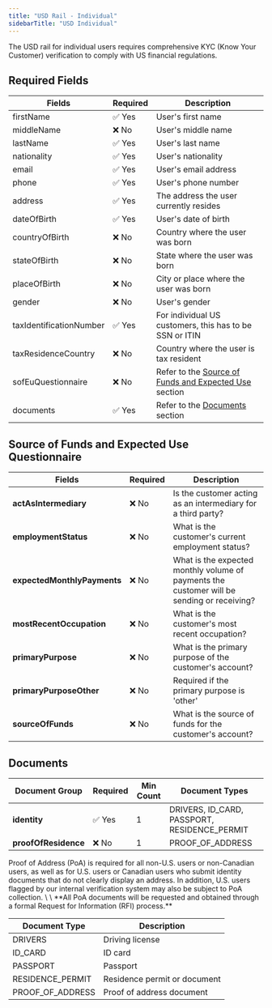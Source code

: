 ```yaml
---
title: "USD Rail - Individual"
sidebarTitle: "USD Individual"
---
```


The USD rail for individual users requires comprehensive KYC (Know Your Customer) verification to comply with US financial regulations.

## Required Fields

| Fields                  | Required | Description                                                                                              |
| ----------------------- | -------- | -------------------------------------------------------------------------------------------------------- |
| firstName               | ✅ Yes    | User's first name                                                                                        |
| middleName              | ❌ No     | User's middle name                                                                                       |
| lastName                | ✅ Yes    | User's last name                                                                                         |
| nationality             | ✅ Yes    | User's nationality                                                                                       |
| email                   | ✅ Yes    | User's email address                                                                                     |
| phone                   | ✅ Yes    | User's phone number                                                                                      |
| address                 | ✅ Yes    | The address the user currently resides                                                                   |
| dateOfBirth             | ✅ Yes    | User's date of birth                                                                                     |
| countryOfBirth          | ❌ No     | Country where the user was born                                                                          |
| stateOfBirth            | ❌ No     | State where the user was born                                                                            |
| placeOfBirth            | ❌ No     | City or place where the user was born                                                                    |
| gender                  | ❌ No     | User's gender                                                                                            |
| taxIdentificationNumber | ✅ Yes    | For individual US customers, this has to be SSN or ITIN                                                  |
| taxResidenceCountry     | ❌ No     | Country where the user is tax resident                                                                   |
| sofEuQuestionnaire      | ❌ No     | Refer to the [Source of Funds and Expected Use](#source-of-funds-and-expected-use-questionnaire) section |
| documents               | ✅ Yes    | Refer to the [Documents](#documents) section                                                             |

## Source of Funds and Expected Use Questionnaire

| Fields                      | Required | Description                                                                                |
| --------------------------- | -------- | ------------------------------------------------------------------------------------------ |
| **actAsIntermediary**       | ❌ No     | Is the customer acting as an intermediary for a third party?                               |
| **employmentStatus**        | ❌ No     | What is the customer's current employment status?                                          |
| **expectedMonthlyPayments** | ❌ No     | What is the expected monthly volume of payments the customer will be sending or receiving? |
| **mostRecentOccupation**    | ❌ No     | What is the customer's most recent occupation?                                             |
| **primaryPurpose**          | ❌ No     | What is the primary purpose of the customer's account?                                     |
| **primaryPurposeOther**     | ❌ No     | Required if the primary purpose is 'other'                                                 |
| **sourceOfFunds**           | ❌ No     | What is the source of funds for the customer's account?                                    |

## Documents

| Document Group       | Required | Min Count | Document Types                               |
| -------------------- | -------- | --------- | -------------------------------------------- |
| **identity**         | ✅ Yes    | 1         | DRIVERS, ID_CARD, PASSPORT, RESIDENCE_PERMIT |
| **proofOfResidence** | ❌ No     | 1         | PROOF_OF_ADDRESS                             |

<Info>
  Proof of Address (PoA) is required for all non-U.S. users or non-Canadian users, as well as for U.S. users or Canadian users who submit identity documents that do not clearly display an address. In addition, U.S. users flagged by our internal verification system may also be subject to PoA collection. \
  \
  **All PoA documents will be requested and obtained through a formal Request for Information (RFI) process.**
</Info>

| Document Type    | Description                  |
| ---------------- | ---------------------------- |
| DRIVERS          | Driving license              |
| ID_CARD          | ID card                      |
| PASSPORT         | Passport                     |
| RESIDENCE_PERMIT | Residence permit or document |
| PROOF_OF_ADDRESS | Proof of address document    |